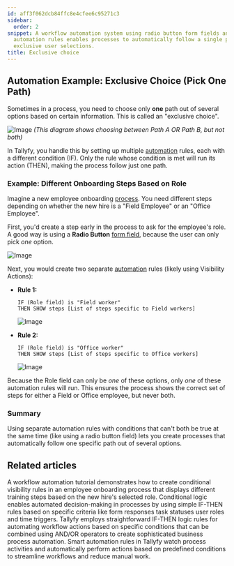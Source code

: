 ```yaml
---
id: aff3f062dcb84ffc8e4cfee6c95271c3
sidebar:
  order: 2
snippet: A workflow automation system using radio button form fields and separate
  automation rules enables processes to automatically follow a single path based on
  exclusive user selections.
title: Exclusive choice
---
```


## Automation Example: Exclusive Choice (Pick One Path)

Sometimes in a process, you need to choose only **one** path out of several options based on certain information. This is called an "exclusive choice".

![Image](https://tallyfy.com/wp-content/uploads/BPMN-image3.png)
*(This diagram shows choosing between Path A OR Path B, but not both)*

In Tallyfy, you handle this by setting up multiple [automation](/products/pro/documenting/templates/automations/) rules, each with a different condition (IF). Only the rule whose condition is met will run its action (THEN), making the process follow just one path.

### Example: Different Onboarding Steps Based on Role

Imagine a new employee onboarding [process](/products/pro/tracking-and-tasks/processes/). You need different steps depending on whether the new hire is a "Field Employee" or an "Office Employee".

First, you'd create a step early in the process to ask for the employee's role. A good way is using a **Radio Button** [form field](/products/pro/tracking-and-tasks/tasks/what-are-form-fields-in-tallyfy/), because the user can only pick *one* option.

![Image](https://screenshots.tallyfy.com/tallyfy/pro/desktop-light-role-selection.png)

Next, you would create two separate [automation](/products/pro/documenting/templates/automations/) rules (likely using Visibility Actions):

- **Rule 1:**
  ```
  IF (Role field) is "Field worker"
  THEN SHOW steps [List of steps specific to Field workers]
  ```
  ![Image](https://screenshots.tallyfy.com/tallyfy/pro/desktop-light-ifcompleted-automation-example.png)

- **Rule 2:**
  ```
  IF (Role field) is "Office worker"
  THEN SHOW steps [List of steps specific to Office workers]
  ```
  ![Image](https://screenshots.tallyfy.com/tallyfy/pro/desktop-light-office-worker-exclusive-choice.png)

Because the Role field can only be *one* of these options, only *one* of these automation rules will run. This ensures the process shows the correct set of steps for either a Field or Office employee, but never both.

### Summary

Using separate automation rules with conditions that can't both be true at the same time (like using a radio button field) lets you create processes that automatically follow one specific path out of several options.


## Related articles
<CardGrid>
<LinkTitleCard header="<b>Tutorials > Create an automation</b>" href="/products/pro/tutorials/how-can-tallyfy-automate-and-streamline-my-processes/" > A workflow automation tutorial demonstrates how to create conditional visibility rules in an employee onboarding process that displays different training steps based on the new hire's selected role. </LinkTitleCard>
<LinkTitleCard header="<b>Automations > Conditionals</b>" href="/products/pro/documenting/templates/automations/conditionals/" > Conditional logic enables automated decision-making in processes by using simple IF-THEN rules based on specific criteria like form responses task statuses user roles and time triggers. </LinkTitleCard>
<LinkTitleCard header="<b>Automations > Logic operations explained</b>" href="/products/pro/documenting/templates/automations/logic-explained/" > Tallyfy employs straightforward IF-THEN logic rules for automating workflow actions based on specific conditions that can be combined using AND/OR operators to create sophisticated business process automation. </LinkTitleCard>
<LinkTitleCard header="<b>Templates > Automations</b>" href="/products/pro/documenting/templates/automations/" > Smart automation rules in Tallyfy watch process activities and automatically perform actions based on predefined conditions to streamline workflows and reduce manual work. </LinkTitleCard>
</CardGrid>